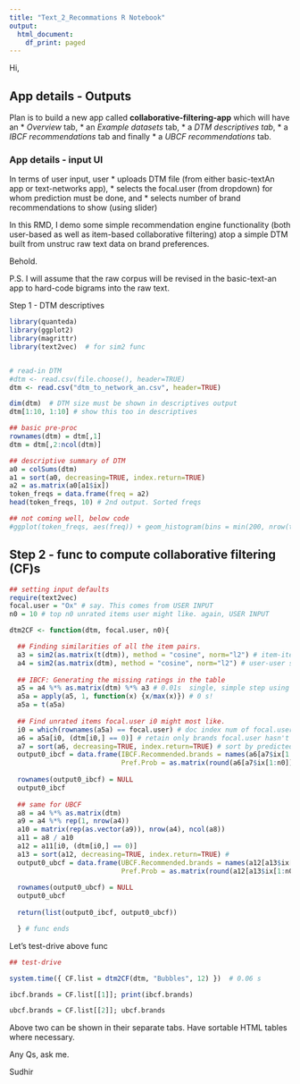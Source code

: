 ```yaml
---
title: "Text_2_Recommations R Notebook"
output:
  html_document:
    df_print: paged
---
```


Hi,

## App details - Outputs

Plan is to build a new app called **collaborative-filtering-app** which will have an 
* *Overview* tab, 
* an *Example datasets* tab, 
* a *DTM descriptives tab*, 
* a *IBCF recommendations* tab and finally 
* a *UBCF recommendations* tab.

### App details - input UI

In terms of user input, user 
* uploads DTM file (from either basic-textAn app or text-networks app), 
* selects the focal.user (from dropdown) for whom prediction must be done, and
* selects number of brand recommendations to show (using slider)

In this RMD, I demo some simple recommendation engine functionality (both user-based as well as item-based collaborative filtering) atop a simple DTM built from unstruc raw text data on brand preferences.

Behold.

P.S. I will assume that the raw corpus will be revised in the basic-text-an app to hard-code bigrams into the raw text.

Step 1 - DTM descriptives

```r
library(quanteda)
library(ggplot2)
library(magrittr)
library(text2vec)  # for sim2 func


# read-in DTM
#dtm <- read.csv(file.choose(), header=TRUE)
dtm <- read.csv("dtm_to_network_an.csv", header=TRUE)

dim(dtm)  # DTM size must be shown in descriptives output
dtm[1:10, 1:10] # show this too in descriptives

## basic pre-proc
rownames(dtm) = dtm[,1]
dtm = dtm[,2:ncol(dtm)]

## descriptive summary of DTM
a0 = colSums(dtm)
a1 = sort(a0, decreasing=TRUE, index.return=TRUE)
a2 = as.matrix(a0[a1$ix])
token_freqs = data.frame(freq = a2)
head(token_freqs, 10) # 2nd output. Sorted freqs

## not coming well, below code
#ggplot(token_freqs, aes(freq)) + geom_histogram(bins = min(200, nrow(token_freqs)))

```

## Step 2 - func to compute collaborative filtering (CF)s

```r

## setting input defaults
require(text2vec)
focal.user = "Ox" # say. This comes from USER INPUT
n0 = 10 # top n0 unrated items user might like. again, USER INPUT

dtm2CF <- function(dtm, focal.user, n0){

  ## Finding similarities of all the item pairs.
  a3 = sim2(as.matrix(t(dtm)), method = "cosine", norm="l2") # item-item simil matrix
  a4 = sim2(as.matrix(dtm), method = "cosine", norm="l2") # user-user simil matrix
  
  ## IBCF: Generating the missing ratings in the table
  a5 = a4 %*% as.matrix(dtm) %*% a3 # 0.01s  single, simple step using matrix multiplication
  a5a = apply(a5, 1, function(x) {x/max(x)}) # 0 s!
  a5a = t(a5a)
  
  ## Find unrated items focal.user i0 might most like.
  i0 = which(rownames(a5a) == focal.user) # doc index num of focal.user
  a6 = a5a[i0, (dtm[i0,] == 0)] # retain only brands focal.user hasn't yet rated
  a7 = sort(a6, decreasing=TRUE, index.return=TRUE) # sort by predicted ratings
  output0_ibcf = data.frame(IBCF.Recommended.brands = names(a6[a7$ix[1:n0]]), 
                            Pref.Prob = as.matrix(round(a6[a7$ix[1:n0]], 3)))
  
  rownames(output0_ibcf) = NULL
  output0_ibcf
  
  ## same for UBCF
  a8 = a4 %*% as.matrix(dtm)
  a9 = a4 %*% rep(1, nrow(a4))
  a10 = matrix(rep(as.vector(a9)), nrow(a4), ncol(a8))
  a11 = a8 / a10
  a12 = a11[i0, (dtm[i0,] == 0)] 
  a13 = sort(a12, decreasing=TRUE, index.return=TRUE) # 
  output0_ubcf = data.frame(UBCF.Recommended.brands = names(a12[a13$ix[1:n0]]), 
                            Pref.Prob = as.matrix(round(a12[a13$ix[1:n0]], 3)))
  
  rownames(output0_ubcf) = NULL
  output0_ubcf  
  
  return(list(output0_ibcf, output0_ubcf)) 

  } # func ends

```

Let's test-drive above func
```r
## test-drive

system.time({ CF.list = dtm2CF(dtm, "Bubbles", 12) })  # 0.06 s

ibcf.brands = CF.list[[1]]; print(ibcf.brands)

ubcf.brands = CF.list[[2]]; ubcf.brands

```

Above two can be shown in their separate tabs. Have sortable HTML tables where necessary.

Any Qs, ask me.

Sudhir

